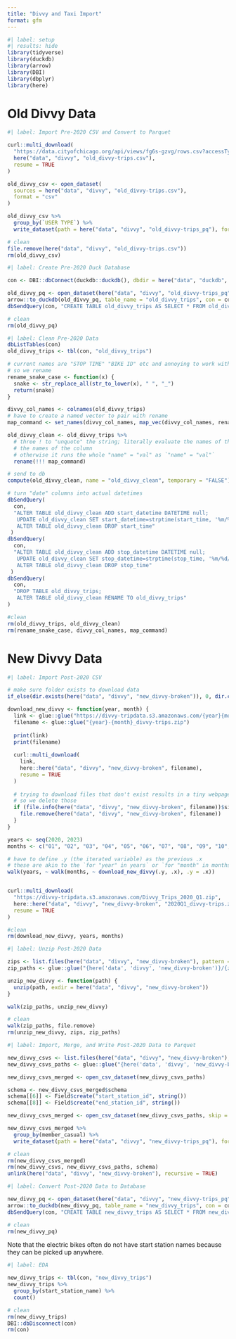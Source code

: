 ```yaml
---
title: "Divvy and Taxi Import"
format: gfm
---
```


```r
#| label: setup
#| results: hide
library(tidyverse)
library(duckdb)
library(arrow)
library(DBI)
library(dbplyr)
library(here)
```

# Old Divvy Data

```r
#| label: Import Pre-2020 CSV and Convert to Parquet

curl::multi_download(
  "https://data.cityofchicago.org/api/views/fg6s-gzvg/rows.csv?accessType=DOWNLOAD",
  here("data", "divvy", "old_divvy-trips.csv"),
  resume = TRUE
)

old_divvy_csv <- open_dataset(
  sources = here("data", "divvy", "old_divvy-trips.csv"),
  format = "csv"
)

old_divvy_csv %>%
  group_by(`USER TYPE`) %>% 
  write_dataset(path = here("data", "divvy", "old_divvy-trips_pq"), format = "parquet")

# clean
file.remove(here("data", "divvy", "old_divvy-trips.csv"))
rm(old_divvy_csv)
```


```r
#| label: Create Pre-2020 Duck Database

con <- DBI::dbConnect(duckdb::duckdb(), dbdir = here("data", "duckdb", "divvy.db"))

old_divvy_pq <- open_dataset(here("data", "divvy", "old_divvy-trips_pq"))
arrow::to_duckdb(old_divvy_pq, table_name = "old_divvy_trips", con = con)
dbSendQuery(con, "CREATE TABLE old_divvy_trips AS SELECT * FROM old_divvy_trips") # this took forever idk why

# clean
rm(old_divvy_pq)
```


```r
#| label: Clean Pre-2020 Data 
dbListTables(con)
old_divvy_trips <- tbl(con, "old_divvy_trips")

# current names are "STOP TIME" "BIKE ID" etc and annoying to work with
# so we rename
rename_snake_case <- function(x) {
  snake <- str_replace_all(str_to_lower(x), " ", "_")
  return(snake)
}

divvy_col_names <- colnames(old_divvy_trips)
# have to create a named vector to pair with rename
map_command <- set_names(divvy_col_names, map_vec(divvy_col_names, rename_snake_case))

old_divvy_clean <- old_divvy_trips %>% 
  # three ! to "unquote" the string; literally evaluate the names of the vector as
  # the names of the column
  # otherwise it runs the whole "name" = "val" as `"name" = "val"`
  rename(!!! map_command)

# send to db
compute(old_divvy_clean, name = "old_divvy_clean", temporary = "FALSE")

# turn "date" columns into actual datetimes
dbSendQuery(
  con,
  "ALTER TABLE old_divvy_clean ADD start_datetime DATETIME null;
   UPDATE old_divvy_clean SET start_datetime=strptime(start_time, '%m/%d/%Y %I:%M:%S %p');
   ALTER TABLE old_divvy_clean DROP start_time"
 )
dbSendQuery(
  con, 
  "ALTER TABLE old_divvy_clean ADD stop_datetime DATETIME null;
   UPDATE old_divvy_clean SET stop_datetime=strptime(stop_time, '%m/%d/%Y %I:%M:%S %p');
   ALTER TABLE old_divvy_clean DROP stop_time"
 )
dbSendQuery(
  con,
  "DROP TABLE old_divvy_trips;
   ALTER TABLE old_divvy_clean RENAME TO old_divvy_trips"
)

#clean
rm(old_divvy_trips, old_divvy_clean)
rm(rename_snake_case, divvy_col_names, map_command)
```

# New Divvy Data

```r
#| label: Import Post-2020 CSV

# make sure folder exists to download data
if_else(dir.exists(here("data", "divvy", "new_divvy-broken")), 0, dir.create(here("data", "divvy", "new_divvy-broken")))

download_new_divvy <- function(year, month) {
  link <- glue::glue("https://divvy-tripdata.s3.amazonaws.com/{year}{month}-divvy-tripdata.zip")
  filename <- glue::glue("{year}-{month}_divvy-trips.zip")
  
  print(link)
  print(filename)
  
  curl::multi_download(
    link,
    here::here("data", "divvy", "new_divvy-broken", filename),
    resume = TRUE
  )
  
  # trying to download files that don't exist results in a tiny webpage file
  # so we delete those
  if (file.info(here("data", "divvy", "new_divvy-broken", filename))$size < 1000) { 
    file.remove(here("data", "divvy", "new_divvy-broken", filename)) 
  }
}

years <- seq(2020, 2023)
months <- c("01", "02", "03", "04", "05", "06", "07", "08", "09", "10", "11", "12")

# have to define .y (the iterated variable) as the previous .x
# these are akin to the `for "year" in years` or `for "month" in months"
walk(years, ~ walk(months, ~ download_new_divvy(.y, .x), .y = .x))


curl::multi_download(
  "https://divvy-tripdata.s3.amazonaws.com/Divvy_Trips_2020_Q1.zip",
  here::here("data", "divvy", "new_divvy-broken", "2020Q1_divvy-trips.zip"),
  resume = TRUE
)

#clean
rm(download_new_divvy, years, months)
```


```r
#| label: Unzip Post-2020 Data

zips <- list.files(here("data", "divvy", "new_divvy-broken"), pattern = "*.zip")
zip_paths <- glue::glue("{here('data', 'divvy', 'new_divvy-broken')}/{zips}")

unzip_new_divvy <- function(path) {
  unzip(path, exdir = here("data", "divvy", "new_divvy-broken"))
}

walk(zip_paths, unzip_new_divvy)

# clean
walk(zip_paths, file.remove)
rm(unzip_new_divvy, zips, zip_paths)
```


```r
#| label: Import, Merge, and Write Post-2020 Data to Parquet

new_divvy_csvs <- list.files(here("data", "divvy", "new_divvy-broken"), pattern = "*.csv")
new_divvy_csvs_paths <- glue::glue("{here('data', 'divvy', 'new_divvy-broken')}/{new_divvy_csvs}")

new_divvy_csvs_merged <- open_csv_dataset(new_divvy_csvs_paths)

schema <- new_divvy_csvs_merged$schema
schema[[6]] <- Field$create("start_station_id", string())
schema[[8]] <- Field$create("end_station_id", string())

new_divvy_csvs_merged <- open_csv_dataset(new_divvy_csvs_paths, skip = 1, schema = schema)

new_divvy_csvs_merged %>% 
  group_by(member_casual) %>% 
  write_dataset(path = here("data", "divvy", "new_divvy-trips_pq"), format = "parquet")

# clean
rm(new_divvy_csvs_merged)
rm(new_divvy_csvs, new_divvy_csvs_paths, schema)
unlink(here("data", "divvy", "new_divvy-broken"), recursive = TRUE)
```


```r
#| label: Convert Post-2020 Data to Database

new_divvy_pq <- open_dataset(here("data", "divvy", "new_divvy-trips_pq"))
arrow::to_duckdb(new_divvy_pq, table_name = "new_divvy_trips", con = con)
dbSendQuery(con, "CREATE TABLE new_divvy_trips AS SELECT * FROM new_divvy_trips")

# clean
rm(new_divvy_pq)
```

Note that the electric bikes often do not have start station names because they can be picked up anywhere.

```r
#| label: EDA

new_divvy_trips <- tbl(con, "new_divvy_trips")
new_divvy_trips %>% 
  group_by(start_station_name) %>% 
  count()

# clean
rm(new_divvy_trips)
DBI::dbDisconnect(con)
rm(con)
```









